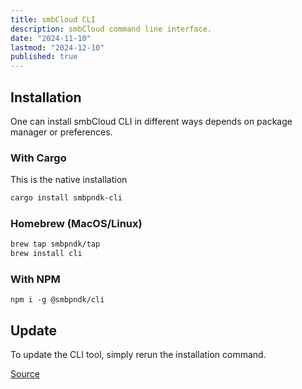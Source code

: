 ```yaml
---
title: smbCloud CLI
description: smbCloud command line interface.
date: "2024-11-10"
lastmod: "2024-12-10"
published: true
---
```


## Installation

One can install smbCloud CLI in different ways depends on package manager or preferences. 

### With Cargo

This is the native installation

```bash
cargo install smbpndk-cli
```

### Homebrew (MacOS/Linux)

```bash
brew tap smbpndk/tap
brew install cli
```

### With NPM

```
npm i -g @smbpndk/cli
```

## Update

To update the CLI tool, simply rerun the installation command.

[Source](https://github.com/smbcloudXYZ/smbcloud-cli)